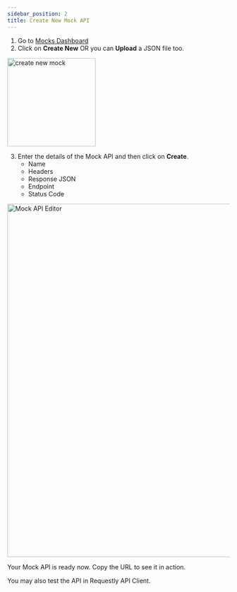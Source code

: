 ```yaml
---
sidebar_position: 2
title: Create New Mock API
---
```


1. Go to [Mocks Dashboard](https://app.requestly.io/mocks)
2. Click on **Create New** OR you can **Upload** a JSON file too.

<img src="/img/docs/mock-apis/create-new-mock.png" alt="create new mock" width="200" />

3. Enter the details of the Mock API and then click on **Create**.
    - Name
    - Headers
    - Response JSON
    - Endpoint
    - Status Code

<img src="/img/docs/mock-apis/mock-api-editor.png" alt="Mock API Editor" width="800" />

Your Mock API is ready now. Copy the URL to see it in action.

You may also test the API in Requestly API Client.